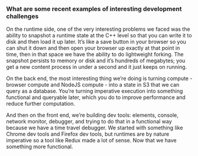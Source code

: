 ### What are some recent examples of interesting development challenges

On the runtime side, one of the very interesting problems we faced was the
ability to snapshot a runtime state at the C++ level so that you can write it to
disk and then load it up later. It’s like a save button in your browser so you
can shut it down and then open your browser up exactly at that point in time,
then in that space we have the ability to do lightweight forking. The snapshot
persists to memory or disk and it’s hundreds of megabytes; you get a new content
process in under a second and it just keeps on running.

On the back end, the most interesting thing we’re doing is turning compute -
browser compute and NodeJS compute - into a state in S3 that we can query as a
database. You’re turning imperative execution into something functional and
queryable later, which you do to improve performance and reduce further
computation.

And then on the front end, we’re building dev tools: elements, console, network
monitor, debugger, and trying to do that in a functional way because we have a
time travel debugger. We started with something like Chrome dev tools and
Firefox dev tools, but runtimes are by nature imperative so a tool like Redux
made a lot of sense. Now that we have something more functional.
